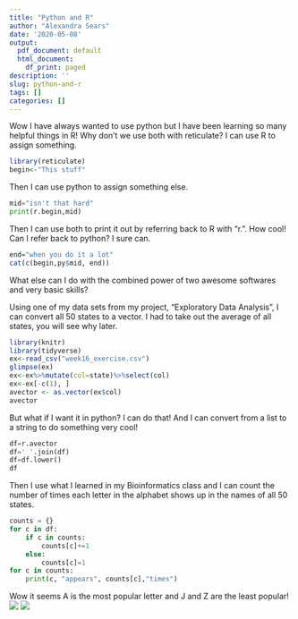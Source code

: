 ```yaml
---
title: "Python and R"
author: "Alexandra Sears"
date: '2020-05-08'
output:
  pdf_document: default
  html_document:
    df_print: paged
description: ''
slug: python-and-r
tags: []
categories: []
---
```

Wow I have always wanted to use python but I have been learning so many helpful things in R! Why don't we use both with reticulate? I can use R to assign something.
```R
library(reticulate)
begin<-"This stuff"
```
Then I can use python to assign something else.
```python
mid="isn't that hard"
print(r.begin,mid)
```
Then I can use both to print it out by referring back to R with "r.". How cool! Can I refer back to python? I sure can.
```R
end="when you do it a lot"
cat(c(begin,py$mid, end))
```
What else can I do with the combined power of two awesome softwares and very basic skills?

Using one of my data sets from my project, "Exploratory Data Analysis", I can convert all 50 states to a vector. I had to take out the average of all states, you will see why later.
```R
library(knitr) 
library(tidyverse)
ex<-read_csv("week16_exercise.csv")
glimpse(ex)
ex<-ex%>%mutate(col=state)%>%select(col)
ex<-ex[-c(1), ]
avector <- as.vector(ex$col)
avector
```
But what if I want it in python? I can do that! And I can convert from a list to a string to do something very cool!
```python
df=r.avector
df=' '.join(df)
df=df.lower()
df
```
Then I use what I learned in my Bioinformatics class and I can count the number of times each letter in the alphabet shows up in the names of all 50 states.
```python
counts = {}            
for c in df:     
    if c in counts:    
        counts[c]+=1   
    else:
        counts[c]=1    
for c in counts:
    print(c, "appears", counts[c],"times")
```
Wow it seems A is the most popular letter and J and Z are the least popular!
![](/static/img/usmap.png)
![](/blog/2020-05-08-python-and-r_files/usmap.png)

